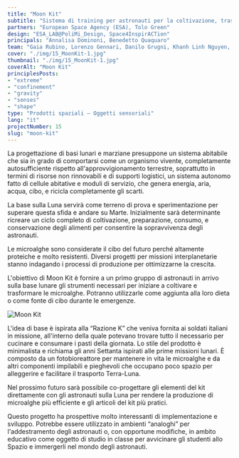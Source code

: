 ```yaml
---
title: "Moon Kit"
subtitle: "Sistema di training per astronauti per la coltivazione, trasformazione e consumo di microalghe sulla superficie lunare."
partners: "European Space Agency (ESA), Tolo Green"
design: "ESA_LAB@PoliMi_Design, Space4InspirACTion"
principals: "Annalisa Dominoni, Benedetto Quaquaro"
team: "Gaia Rubino, Lorenzo Gennari, Danilo Grugni, Khanh Linh Nguyen, Alessandro Pasquali, Pietro Pupella"
cover: "./img/15_MoonKit-1.jpg"
thumbnail: "./img/15_MoonKit-1.jpg"
coverAlt: "Moon Kit" 
principlesPosts:
- "extreme"
- "confinement"
- "gravity"
- "senses"
- "shape"
type: "Prodotti spaziali — Oggetti sensoriali"
lang: "it"
projectNumber: 15
slug: "moon-kit"
---
```



La progettazione di basi lunari e marziane presuppone un sistema abitabile che sia in grado di comportarsi come un organismo vivente, completamente autosufficiente rispetto all'approvvigionamento terrestre, soprattutto in termini di risorse non rinnovabili e di supporti logistici, un sistema autonomo fatto di cellule abitative e moduli di servizio, che genera energia, aria, acqua, cibo, e ricicla completamente gli scarti.

La base sulla Luna servirà come terreno di prova e sperimentazione per superare questa sfida e andare su Marte. Inizialmente sarà determinante ricreare un ciclo completo di coltivazione, preparazione, consumo, e conservazione degli alimenti per consentire la sopravvivenza degli astronauti.

Le microalghe sono considerate il cibo del futuro perché altamente proteiche e molto resistenti. Diversi progetti per missioni interplanetarie stanno indagando i processi di produzione per ottimizzarne la crescita.

L'obiettivo di Moon Kit è fornire a un primo gruppo di astronauti in arrivo sulla base lunare gli strumenti necessari per iniziare a coltivare e trasformare le microalghe. Potranno utilizzarle come aggiunta alla loro dieta o come fonte di cibo durante le emergenze.


<Image src={Image1} alt="Moon Kit" class="py-6 w-full"/>

L'idea di base è ispirata alla “Razione K” che veniva fornita ai soldati italiani in missione, all'interno della quale potevano trovare tutto il necessario per cucinare e consumare i pasti della giornata. Lo stile del prodotto è minimalista e richiama gli anni Settanta ispirati alle prime missioni lunari. È composto da un fotobioreattore per mantenere in vita le microalghe e da altri componenti impilabili e pieghevoli che occupano poco spazio per alleggerire e facilitare il trasporto Terra-Luna. 

Nel prossimo futuro sarà possibile co-progettare gli elementi del kit direttamente con gli astronauti sulla Luna per rendere la produzione di microalghe più efficiente e gli articoli del kit più pratici.

Questo progetto ha prospettive molto interessanti di implementazione e sviluppo. Potrebbe essere utilizzato in ambienti “analoghi” per l'addestramento degli astronauti o, con opportune modifiche, in ambito educativo come oggetto di studio in classe per avvicinare gli studenti allo Spazio e immergerli nel mondo degli astronauti.